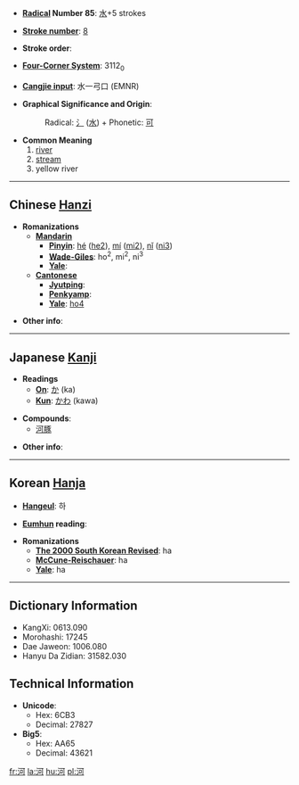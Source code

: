 * '''[[Wiktionary:Chinese radical index| Radical]] Number 85''': [[Wiktionary:Chinese radical index 水|水]]+5 strokes

* '''[[Wiktionary:Chinese total strokes index|Stroke number]]''': [[Wiktionary:Chinese total strokes index 8|8]]

* '''Stroke order''': 

* '''[[Wiktionary:Chinese four corner index|Four-Corner System]]''': 3112<sub>0</sub>

* '''[[Wiktionary:Chinese Cangjie index|Cangjie input]]''': 水一弓口 (EMNR)

* '''Graphical Significance and Origin''': 
*:Radical: [[氵]] ([[水]]) + Phonetic: [[可]]

* '''Common Meaning'''
*#[[river]]
*# [[stream]]
*# yellow river<!-- I can't seem to verify this one -->

----

== Chinese [[Hanzi]] ==

* '''Romanizations'''
** '''[[Mandarin]]'''
*** '''[[Pinyin]]''': [[hé]] ([[he2]]), [[mí]] ([[mi2]]), [[nǐ]] ([[ni3]])
*** '''[[Wade-Giles]]''': ho<sup>2</sup>, mi<sup>2</sup>, ni<sup>3</sup>
*** '''[[Yale]]''': 
** '''[[Cantonese]]'''
*** '''[[Jyutping]]''':
*** '''[[Penkyamp]]''': 
*** '''[[Yale]]''': [[ho4]]

* '''Other info''': 

----

== Japanese [[Kanji]] ==

* '''Readings'''
** '''[[On]]''': [[か]] (ka)
** '''[[Kun]]''': [[かわ]] (kawa)

* '''Compounds''':
** [[河豚]]

* '''Other info''':  

----

== Korean [[Hanja]] ==

* '''[[Hangeul]]''': 하

* '''[[Eumhun]] reading''': 

* '''Romanizations'''
** '''[[The 2000 South Korean Revised Romanization|The 2000 South Korean Revised]]''': ha
** '''[[McCune-Reischauer]]''': ha
** '''[[Yale]]''': ha

----

== Dictionary Information ==

* KangXi: 0613.090
* Morohashi: 17245
* Dae Jaweon: 1006.080
* Hanyu Da Zidian: 31582.030

== Technical Information ==

* '''Unicode''':
** Hex: 6CB3
** Decimal: 27827
* '''Big5''':
** Hex: AA65
** Decimal: 43621

[[fr:河]]
[[la:河]]
[[hu:河]]
[[pl:河]]